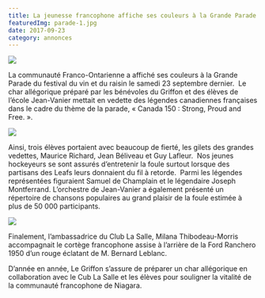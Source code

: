 ```yaml
---
title: La jeunesse francophone affiche ses couleurs à la Grande Parade
featuredImg: parade-1.jpg
date: 2017-09-23
category: annonces
---
```


<div class="post-image float-right">

![](parade-1.jpg)

</div>

La communauté Franco-Ontarienne a affiché ses couleurs à la Grande Parade du festival du vin et du raisin le samedi 23 septembre dernier.  Le char allégorique préparé par les bénévoles du Griffon et des élèves de l’école Jean-Vanier mettait en vedette des légendes canadiennes françaises dans le cadre du thème de la parade, « Canada 150 : Strong, Proud and Free. ».

<div class="float-left post-image">

![](parade-2.jpg)

</div>

Ainsi, trois élèves portaient avec beaucoup de fierté, les gilets des grandes vedettes, Maurice Richard, Jean Béliveau et Guy Lafleur.  Nos jeunes hockeyeurs se sont assurés d’entretenir la foule surtout lorsque des partisans des Leafs leurs donnaient du fil à retorde.  Parmi les légendes représentées figuraient Samuel de Champlain et le légendaire Joseph Montferrand. L’orchestre de Jean-Vanier a également présenté un répertoire de chansons populaires au grand plaisir de la foule estimée à plus de 50 000 participants.

<div class="float-right post-image">

![](parade-3.jpg)

</div>

Finalement, l’ambassadrice du Club La Salle, Milana Thibodeau-Morris accompagnait le cortège francophone assise à l’arrière de la Ford Ranchero 1950 d’un rouge éclatant de M. Bernard Leblanc.

<div class="clearfix"></div>

D’année en année, Le Griffon s’assure de préparer un char allégorique en collaboration avec le Cub La Salle et les élèves pour souligner la vitalité de la communauté francophone de Niagara.